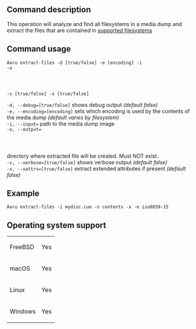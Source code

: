 ==Command description==
This operation will analyze and find all filesystems in a media dump and extract the files that are contained in [[Filesystems-recognized-by-Aaru|supported filesystems]]

==Command usage==
<code>Aaru extract-files -d [true/false] -e [encoding] -i <dump> -o <output> -v [true/false] -x [true/false]</code> 

<code>-d, --debug=[true/false]</code> shows debug output ''(default false)''<br />
<code>-e, --encoding=[encoding]</code> sets which encoding is used by the contents of the media dump ''(default varies by filesystem)''<br />
<code>-i, --input=<dump></code> path to the media dump image<br />
<code>-o, --output=<output></code> directory where extracted file will be created. Must NOT exist.<br />
<code>-v, --verbose=[true/false]</code> shows verbose output ''(default false)''<br />
<code>-x, --xattrs=[true/false]</code> extract extended attributes if present ''(default false)''<br />

==Example==
<code>Aaru extract-files -i mydisc.cue -o contents -x -e iso8859-15</code>

==Operating system support==
{|
| FreeBSD
| Yes
|-
| macOS
| Yes
|-
| Linux
| Yes
|-
| Windows
| Yes
|}
